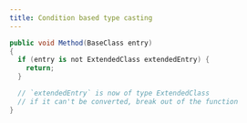```yaml
---
title: Condition based type casting
---
```


```csharp
public void Method(BaseClass entry)
{
  if (entry is not ExtendedClass extendedEntry) {
    return;
  }

  // `extendedEntry` is now of type ExtendedClass
  // if it can't be converted, break out of the function
}
```
